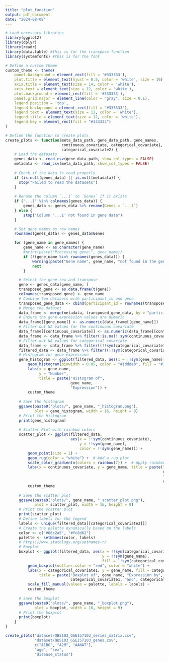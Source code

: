 ```yaml
---
title: "plot_function"
output: pdf_document
date: "2024-08-08"
---
```


```r
# Load necessary libraries
library(ggplot2)
library(dplyr)
library(readr)
library(data.table) #this is for the transpose function
library(systemfonts) #this is for the font
```

```r
# Define a custom theme
custom_theme <- theme(
    panel.background = element_rect(fill = '#333333'),
    plot.title = element_text(hjust = 0.5, color = 'white', size = 16),
    axis.title = element_text(size = 14, color = 'white'),
    axis.text = element_text(size = 12, color = 'white'),
    plot.background = element_rect(fill = '#333333'),
    panel.grid.major = element_line(color = "gray", size = 0.1),
    legend.position = 'top',
    legend.background = element_rect(fill = "#333333"),
    legend.text = element_text(size = 12, color = 'white'),
    legend.title = element_text(size = 12, color = 'white'),
    legend.key = element_rect(fill = "#333333")
)
```

```r
# Define the function to create plots
create_plots <- function(meta_data_path, gene_data_path, gene_names, 
                         continuous_covariate, categorical_covariate1, 
                         categorical_covariate2) {
    # Load the datasets
    genes_data <- read_csv(gene_data_path, show_col_types = FALSE)
    metadata <- read_csv(meta_data_path, show_col_types = FALSE)
    
    # Check if the data is read properly
    if (is.null(genes_data) || is.null(metadata)) {
      stop("Failed to read the datasets")
    }
    
    # Rename the column `...1` to `Genes` if it exists
    if ("...1" %in% colnames(genes_data)) {
        genes_data <- genes_data %>% rename(Genes = `...1`)
    } else {
        stop("Column '...1' not found in gene data")
    }

    # Set gene names as row names
    rownames(genes_data) <- genes_data$Genes

    for (gene_name in gene_names) {
        gene_name <- as.character(gene_name)
        #print(paste("Processing gene:", gene_name))
        if (!(gene_name %in% rownames(genes_data))) {
            warning(paste("Gene name", gene_name, "not found in the genes data"))
            next
        }

      # Select the gene row and transpose
      gene <- genes_data[gene_name, ]
      transposed_gene <- as.data.frame(t(gene))
      colnames(transposed_gene) <- gene_name
      # Combine two datasets with participant_id and gene
      transposed_gene_data <- cbind(participant_id = rownames(transposed_gene), transposed_gene)
      # Merge the dataset
      data_frame <- merge(metadata, transposed_gene_data, by = "participant_id")
      # Ensure the gene expression values are numeric
      data_frame[[gene_name]] <- as.numeric(data_frame[[gene_name]])
      # Filter out NA values for the continuous covariate
      data_frame[[continuous_covariate]] <- as.numeric(data_frame[[continuous_covariate]])
      data_frame <- data_frame %>% filter(!is.na(!!sym(continuous_covariate))) 
      # Filter out NA values for categorical covariate
      data_frame <- data_frame %>% filter((!!sym(categorical_covariate1) != 'unknown'))
      filtered_data <- data_frame %>% filter((!!sym(categorical_covariate2) != 'unknown'))
      # Histogram for gene expression
      gene_histogram <- ggplot(filtered_data, aes(x = !!sym(gene_name))) + 
          geom_histogram(binwidth = 0.05, color = "#1dddeb", fill = "#1dddeb", alpha = 0.7) + 
          labs(x = gene_name, 
               y = "Number", 
               title = paste("Histogram of",
                             gene_name, 
                             "Expression")) +
          custom_theme
      
      # Save the histogram
      ggsave(paste0("plots/", gene_name, "_histogram.png"), 
             plot = gene_histogram, width = 16, height = 9)
      # Print the histogram
      print(gene_histogram)
      
      # Scatter Plot with rainbow colors
      scatter_plot <- ggplot(filtered_data, 
                             aes(x = !!sym(continuous_covariate),
                                 y = !!sym(gene_name), 
                                 color = !!sym(gene_name))) + 
          geom_point(size = 2) + 
          geom_rug(color = "white") +  # Add a rug plot
          scale_color_gradientn(colors = rainbow(7)) +  # Apply rainbow colors
          labs(x = continuous_covariate, y = gene_name, title = paste("Scatter Plot of",
                                                                      gene_name, 
                                                                      "Expression vs", 
                                                                      continuous_covariate)) +
          custom_theme
      
      # Save the scatter plot
      ggsave(paste0("plots/", gene_name, "_scatter_plot.png"), 
             plot = scatter_plot, width = 16, height = 9)
      # Print the scatter plot
      print(scatter_plot)
      # Define labels for the legend
      labels <- unique(filtered_data[[categorical_covariate2]])
      # Create the palette dynamically based on the labels
      color <- c("#66c2a5", "#fc8d62")
      palette <- setNames(color, labels)
      # https://www.statology.org/setnames-r/
      # Boxplot
      boxplot <- ggplot(filtered_data, aes(x = !!sym(categorical_covariate1), 
                                           y = !!sym(gene_name), 
                                           fill = !!sym(categorical_covariate2))) + 
          geom_boxplot(outlier.color = "red", color = "white") + 
          labs(x = categorical_covariate1, y = gene_name, fill = categorical_covariate2, 
               title = paste("Boxplot of", gene_name, "Expression by", 
                             categorical_covariate1, "and", categorical_covariate2)) +
          scale_fill_manual(values = palette, labels = labels) + 
          custom_theme
      
      # Save the boxplot
      ggsave(paste0("plots/", gene_name, "_boxplot.png"), 
             plot = boxplot, width = 16, height = 9)
      # Print the boxplot
      print(boxplot)
    }
}

create_plots('dataset/QBS103_GSE157103_series_matrix.csv',
             'dataset/QBS103_GSE157103_genes.csv',
             c("A1BG", "A2M", "AANAT"), 
             "age", "sex", 
             "disease_status")
```
